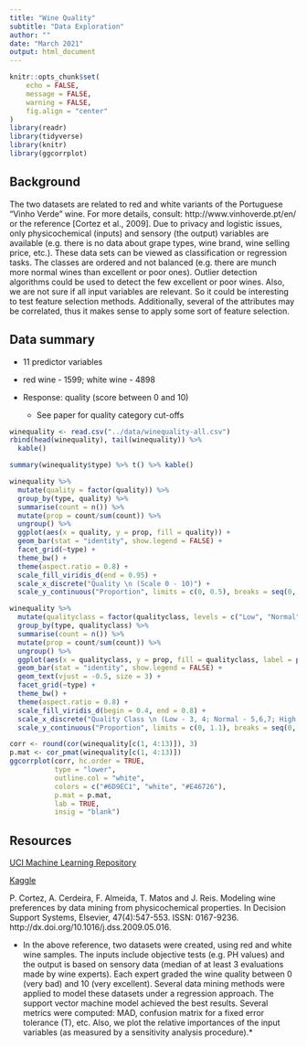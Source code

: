 ```yaml
---
title: "Wine Quality"
subtitle: "Data Exploration"
author: ""
date: "March 2021"
output: html_document
---
```


```r
knitr::opts_chunk$set(
	echo = FALSE,
	message = FALSE,
	warning = FALSE,
	fig.align = "center"
)
library(readr)
library(tidyverse)
library(knitr)
library(ggcorrplot)
```

## Background

The two datasets are related to red and white variants of the Portuguese "Vinho Verde" wine. For more details, consult: http://www.vinhoverde.pt/en/ or the reference [Cortez et al., 2009]. Due to privacy and logistic issues, only physicochemical (inputs) and sensory (the output) variables are available (e.g. there is no data about grape types, wine brand, wine selling price, etc.). These data sets can be viewed as classification or regression tasks. The classes are ordered and not balanced (e.g. there are munch more normal wines than excellent or poor ones). Outlier detection algorithms could be used to detect the few excellent or poor wines. Also, we are not sure if all input variables are relevant. So it could be interesting to test feature selection methods. Additionally, several of the attributes may be correlated, thus it makes sense to apply some sort of feature selection.

## Data summary

+ 11 predictor variables
+ red wine - 1599; white wine - 4898
+ Response: quality (score between 0 and 10)

    + See paper for quality category cut-offs

```r
winequality <- read.csv("../data/winequality-all.csv")
rbind(head(winequality), tail(winequality)) %>% 
  kable()
```

```r
summary(winequality$type) %>% t() %>% kable()
```
   
```r
winequality %>%
  mutate(quality = factor(quality)) %>%
  group_by(type, quality) %>%
  summarise(count = n()) %>%
  mutate(prop = count/sum(count)) %>%
  ungroup() %>%
  ggplot(aes(x = quality, y = prop, fill = quality)) +
  geom_bar(stat = "identity", show.legend = FALSE) +
  facet_grid(~type) +
  theme_bw() +
  theme(aspect.ratio = 0.8) +
  scale_fill_viridis_d(end = 0.95) +
  scale_x_discrete("Quality \n (Scale 0 - 10)") +
  scale_y_continuous("Proportion", limits = c(0, 0.5), breaks = seq(0, 0.5, 0.1), labels = scales::percent)
```

```r
winequality %>%
  mutate(qualityclass = factor(qualityclass, levels = c("Low", "Normal", "High"))) %>%
  group_by(type, qualityclass) %>%
  summarise(count = n()) %>%
  mutate(prop = count/sum(count)) %>%
  ungroup() %>%
  ggplot(aes(x = qualityclass, y = prop, fill = qualityclass, label = paste(100*round(prop, 3), "%", sep = ""))) +
  geom_bar(stat = "identity", show.legend = FALSE) +
  geom_text(vjust = -0.5, size = 3) +
  facet_grid(~type) +
  theme_bw() +
  theme(aspect.ratio = 0.8) +
  scale_fill_viridis_d(begin = 0.4, end = 0.8) +
  scale_x_discrete("Quality Class \n (Low - 3, 4; Normal - 5,6,7; High - 8, 9)") +
  scale_y_continuous("Proportion", limits = c(0, 1.1), breaks = seq(0, 1, 0.2), labels = scales::percent)
```

```r
corr <- round(cor(winequality[c(1, 4:13)]), 3)
p.mat <- cor_pmat(winequality[c(1, 4:13)])
ggcorrplot(corr, hc.order = TRUE, 
           type = "lower", 
           outline.col = "white",
           colors = c("#6D9EC1", "white", "#E46726"),
           p.mat = p.mat,
           lab = TRUE,
           insig = "blank")
```
   
## Resources

[UCI Machine Learning Repository](https://archive.ics.uci.edu/ml/datasets/Wine+Quality)

[Kaggle](https://www.kaggle.com/uciml/red-wine-quality-cortez-et-al-2009)

P. Cortez, A. Cerdeira, F. Almeida, T. Matos and J. Reis. Modeling wine preferences by data mining from physicochemical properties. In Decision Support Systems, Elsevier, 47(4):547-553. ISSN: 0167-9236. http://dx.doi.org/10.1016/j.dss.2009.05.016.

+ In the above reference, two datasets were created, using red and white wine samples. The inputs include objective tests (e.g. PH values) and the output is based on sensory data (median of at least 3 evaluations made by wine experts). Each expert graded the wine quality between 0 (very bad) and 10 (very excellent). Several data mining methods were applied to model these datasets under a regression approach. The support vector machine model achieved the best results. Several metrics were computed: MAD, confusion matrix for a fixed error tolerance (T), etc. Also, we plot the relative importances of the input variables (as measured by a sensitivity analysis procedure).*

